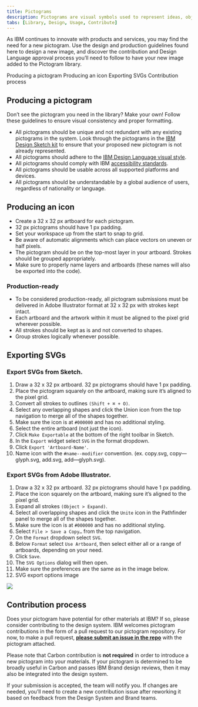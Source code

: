 ```yaml
---
title: Pictograms
description: Pictograms are visual symbols used to represent ideas, objects, or narratives at a glance. They work well in presentations and marketing communications.
tabs: [Library, Design, Usage, Contribute]
---
```


<PageDescription>

As IBM continues to innovate with products and services, you may find the need for a new pictogram. Use the design and production guidelines found here to design a new image, and discover the contribution and Design Language approval process you’ll need to follow to have your new image added to the Pictogram library.

</PageDescription>

<AnchorLinks>
  <AnchorLink>Producing a pictogram</AnchorLink>
  <AnchorLink>Producing an icon</AnchorLink>
  <AnchorLink>Exporting SVGs</AnchorLink>
  <AnchorLink>Contribution process</AnchorLink>
</AnchorLinks>

## Producing a pictogram

Don’t see the pictogram you need in the library? Make your own! Follow these guidelines to ensure visual consistency and proper formatting.

- All pictograms should be unique and not redundant with any existing pictograms in the system. Look through the pictograms in the [IBM Design Sketch kit](sketch://add-library/cloud/nwqmk) to ensure that your proposed new pictogram is not already represented.
- All pictograms should adhere to the [IBM Design Language visual style](/iconography/pictograms/design).
- All pictograms should comply with IBM [accessibility standards](https://www.carbondesignsystem.com/guidelines/accessibility/overview).
- All pictograms should be usable across all supported platforms and devices.
- All pictograms should be understandable by a global audience of users, regardless of nationality or language.

## Producing an icon

- Create a 32 x 32 px artboard for each pictogram.
- 32 px pictograms should have 1 px padding.
- Set your workspace up from the start to snap to grid.
- Be aware of automatic alignments which can place vectors on uneven or half pixels.
- The pictogram should be on the top-most layer in your artboard. Strokes should be grouped appropriately.
- Make sure to properly name layers and artboards (these names will also be exported into the code).

### Production-ready

- To be considered production-ready, all pictogram submissions must be delivered in Adobe Illustrator format at 32 x 32 px with strokes kept intact.
- Each artboard and the artwork within it must be aligned to the pixel grid wherever possible.
- All strokes should be kept as is and not converted to shapes.
- Group strokes logically whenever possible.

## Exporting SVGs

### Export SVGs from Sketch.

1. Draw a 32 x 32 px artboard. 32 px pictograms should have 1 px padding.
1. Place the pictogram squarely on the artboard, making sure it’s aligned to the pixel grid.
1. Convert all strokes to outlines `(Shift + ⌘ + O)`.
1. Select any overlapping shapes and click the Union icon from the top navigation to merge all of the shapes together.
1. Make sure the icon is at `#000000` and has no additional styling.
1. Select the entire artboard (not just the icon).
1. Click `Make Exportable` at the bottom of the right toolbar in Sketch.
1. In the `Export` widget select `SVG` in the format dropdown.
1. Click `Export 'Artboard-Name'`.
1. Name icon with the `#name--modifier` convention. (ex. copy.svg, copy—glyph.svg, add.svg, add—glyph.svg).

### Export SVGs from Adobe Illustrator.

1. Draw a 32 x 32 px artboard. 32 px pictograms should have 1 px padding.
1. Place the icon squarely on the artboard, making sure it’s aligned to the pixel grid.
1. Expand all strokes `(Object > Expand)`.
1. Select all overlapping shapes and click the `Unite` icon in the Pathfinder panel to merge all of the shapes together.
1. Make sure the icon is at `#000000` and has no additional styling.
1. Select `File > Save a Copy…` from the top navigation.
1. On the `Format` dropdown select `SVG`.
1. Below `Format` select `Use Artboard`, then select either all or a range of artboards, depending on your need.
1. Click `Save`.
1. The `SVG Options` dialog will then open.
1. Make sure the preferences are the same as in the image below.
1. SVG export options image

<Row>
<Column colMd={6} colLg={6}>

![](images/iconography-contribution-exportsvgfromai.png)

</Column>
</Row>

## Contribution process

Does your pictogram have potential for other materials at IBM? If so, please consider contributing to the design system. IBM welcomes pictogram contributions in the form of a pull request to our pictogram repository. For now, to make a pull request, **[please submit an issue in the repo](https://github.ibm.com/brand/Pictograms/issues/new/choose)** with the pictogram attached.

Please note that Carbon contribution is **not required** in order to introduce a new pictogram into your materials. If your pictogram is determined to be broadly useful in Carbon and passes IBM Brand design reviews, then it may also be integrated into the design system.

If your submission is accepted, the team will notify you. If changes are needed, you’ll need to create a new contribution issue after reworking it based on feedback from the Design System and Brand teams.
